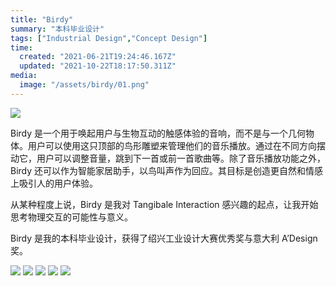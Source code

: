 ```yaml
---
title: "Birdy"
summary: "本科毕业设计"
tags: ["Industrial Design","Concept Design"]
time:
  created: "2021-06-21T19:24:46.167Z"
  updated: "2021-10-22T18:17:50.311Z"
media:
  image: "/assets/birdy/01.png"
---
```


<Image src='/assets/birdy/01.png'/>

Birdy 是一个用于唤起用户与生物互动的触感体验的音响，而不是与一个几何物体。用户可以使用这只顶部的鸟形雕塑来管理他们的音乐播放。通过在不同方向摆动它，用户可以调整音量，跳到下一首或前一首歌曲等。除了音乐播放功能之外，Birdy 还可以作为智能家居助手，以鸟叫声作为回应。其目标是创造更自然和情感上吸引人的用户体验。

从某种程度上说，Birdy 是我对 Tangibale Interaction 感兴趣的起点，让我开始思考物理交互的可能性与意义。

Birdy 是我的本科毕业设计，获得了绍兴工业设计大赛优秀奖与意大利 A’Design 奖。

<Image src='/assets/birdy/02.png'/>
<Image src='/assets/birdy/03.png'/>
<Image src='/assets/birdy/04.png'/>
<Image src='/assets/birdy/05.png'/>
<Image src='/assets/birdy/06.png'/>




